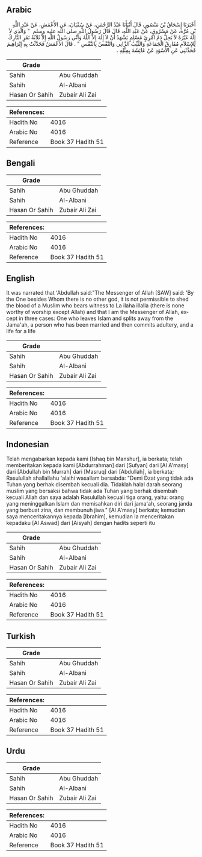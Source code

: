 ## Arabic


<div dir="rtl" lang="ar" style={{fontSize:'larger',backgroundColor:'#f8f9fa',padding:20}}>
أَخْبَرَنَا إِسْحَاقُ بْنُ مَنْصُورٍ، قَالَ أَنْبَأَنَا عَبْدُ الرَّحْمَنِ، عَنْ سُفْيَانَ، عَنِ الأَعْمَشِ، عَنْ عَبْدِ اللَّهِ بْنِ مُرَّةَ، عَنْ مَسْرُوقٍ، عَنْ عَبْدِ اللَّهِ، قَالَ قَالَ رَسُولُ اللَّهِ صلى الله عليه وسلم ‏ "‏ وَالَّذِي لاَ إِلَهَ غَيْرُهُ لاَ يَحِلُّ دَمُ امْرِئٍ مُسْلِمٍ يَشْهَدُ أَنْ لاَ إِلَهَ إِلاَّ اللَّهُ وَأَنِّي رَسُولُ اللَّهِ إِلاَّ ثَلاَثَةُ نَفَرٍ التَّارِكُ لِلإِسْلاَمِ مُفَارِقُ الْجَمَاعَةِ وَالثَّيِّبُ الزَّانِي وَالنَّفْسُ بِالنَّفْسِ ‏"‏ ‏.‏ قَالَ الأَعْمَشُ فَحَدَّثْتُ بِهِ إِبْرَاهِيمَ فَحَدَّثَنِي عَنِ الأَسْوَدِ عَنْ عَائِشَةَ بِمِثْلِهِ ‏.‏
</div>
<div style={{backgroundColor:'#f8f9fa',padding:20, marginBottom: 10}}><table> <thead> <tr> <th>Grade</th> <th></th> </tr> </thead> <tbody> <tr><td>Sahih</td><td>Abu Ghuddah</td></tr><tr><td>Sahih</td><td>Al-Albani</td></tr><tr><td>Hasan Or Sahih</td><td>Zubair Ali Zai</td></tr></tbody></table><table> <thead> <tr> <th>References:</th> <th></th> </tr> </thead> <tbody><tr><td>Hadith No</td><td>4016</td></tr><tr><td>Arabic No</td><td>4016</td></tr><tr><td>Reference</td><td>Book 37 Hadith 51</td></tr></tbody></table></div>

## Bengali


<div dir="ltr" lang="bn" style={{fontSize:'larger',backgroundColor:'#f8f9fa',padding:20}}>

</div>
<div style={{backgroundColor:'#f8f9fa',padding:20, marginBottom: 10}}><table> <thead> <tr> <th>Grade</th> <th></th> </tr> </thead> <tbody> <tr><td>Sahih</td><td>Abu Ghuddah</td></tr><tr><td>Sahih</td><td>Al-Albani</td></tr><tr><td>Hasan Or Sahih</td><td>Zubair Ali Zai</td></tr></tbody></table><table> <thead> <tr> <th>References:</th> <th></th> </tr> </thead> <tbody><tr><td>Hadith No</td><td>4016</td></tr><tr><td>Arabic No</td><td>4016</td></tr><tr><td>Reference</td><td>Book 37 Hadith 51</td></tr></tbody></table></div>

## English


<div dir="ltr" lang="en" style={{fontSize:'larger',backgroundColor:'#f8f9fa',padding:20}}>
It was narrated that 'Abdullah said:"The Messenger of Allah [SAW] said: 'By the One besides Whom there is no other god, it is not permissible to shed the blood of a Muslim who bears witness to La ilaha illalla (there is none worthy of worship except Allah) and that I am the Messenger of Allah, except in three cases: One who leaves Islam and splits away from the Jama'ah, a person who has been married and then commits adultery, and a life for a life
</div>
<div style={{backgroundColor:'#f8f9fa',padding:20, marginBottom: 10}}><table> <thead> <tr> <th>Grade</th> <th></th> </tr> </thead> <tbody> <tr><td>Sahih</td><td>Abu Ghuddah</td></tr><tr><td>Sahih</td><td>Al-Albani</td></tr><tr><td>Hasan Or Sahih</td><td>Zubair Ali Zai</td></tr></tbody></table><table> <thead> <tr> <th>References:</th> <th></th> </tr> </thead> <tbody><tr><td>Hadith No</td><td>4016</td></tr><tr><td>Arabic No</td><td>4016</td></tr><tr><td>Reference</td><td>Book 37 Hadith 51</td></tr></tbody></table></div>

## Indonesian


<div dir="ltr" lang="id" style={{fontSize:'larger',backgroundColor:'#f8f9fa',padding:20}}>
Telah mengabarkan kepada kami [Ishaq bin Manshur], ia berkata; telah memberitakan kepada kami [Abdurrahman] dari [Sufyan] dari [Al A'masy] dari [Abdullah bin Murrah] dari [Masruq] dari [Abdullah], ia berkata; Rasulullah shallallahu 'alaihi wasallam bersabda: "Demi Dzat yang tidak ada Tuhan yang berhak disembah kecuali dia. Tidaklah halal darah seorang muslim yang bersaksi bahwa tidak ada Tuhan yang berhak disembah kecuali Allah dan saya adalah Rasulullah kecuali tiga orang, yaitu: orang yang meninggalkan Islam dan memisahkan diri dari jama'ah, seorang janda yang berbuat zina, dan membunuh jiwa." [Al A'masy] berkata; kemudian saya menceritakannya kepada [Ibrahim], kemudian Ia menceritakan kepadaku [Al Aswad] dari [Aisyah] dengan hadits seperti itu
</div>
<div style={{backgroundColor:'#f8f9fa',padding:20, marginBottom: 10}}><table> <thead> <tr> <th>Grade</th> <th></th> </tr> </thead> <tbody> <tr><td>Sahih</td><td>Abu Ghuddah</td></tr><tr><td>Sahih</td><td>Al-Albani</td></tr><tr><td>Hasan Or Sahih</td><td>Zubair Ali Zai</td></tr></tbody></table><table> <thead> <tr> <th>References:</th> <th></th> </tr> </thead> <tbody><tr><td>Hadith No</td><td>4016</td></tr><tr><td>Arabic No</td><td>4016</td></tr><tr><td>Reference</td><td>Book 37 Hadith 51</td></tr></tbody></table></div>

## Turkish


<div dir="ltr" lang="tr" style={{fontSize:'larger',backgroundColor:'#f8f9fa',padding:20}}>

</div>
<div style={{backgroundColor:'#f8f9fa',padding:20, marginBottom: 10}}><table> <thead> <tr> <th>Grade</th> <th></th> </tr> </thead> <tbody> <tr><td>Sahih</td><td>Abu Ghuddah</td></tr><tr><td>Sahih</td><td>Al-Albani</td></tr><tr><td>Hasan Or Sahih</td><td>Zubair Ali Zai</td></tr></tbody></table><table> <thead> <tr> <th>References:</th> <th></th> </tr> </thead> <tbody><tr><td>Hadith No</td><td>4016</td></tr><tr><td>Arabic No</td><td>4016</td></tr><tr><td>Reference</td><td>Book 37 Hadith 51</td></tr></tbody></table></div>

## Urdu


<div dir="rtl" lang="ur" style={{fontSize:'larger',backgroundColor:'#f8f9fa',padding:20}}>

</div>
<div style={{backgroundColor:'#f8f9fa',padding:20, marginBottom: 10}}><table> <thead> <tr> <th>Grade</th> <th></th> </tr> </thead> <tbody> <tr><td>Sahih</td><td>Abu Ghuddah</td></tr><tr><td>Sahih</td><td>Al-Albani</td></tr><tr><td>Hasan Or Sahih</td><td>Zubair Ali Zai</td></tr></tbody></table><table> <thead> <tr> <th>References:</th> <th></th> </tr> </thead> <tbody><tr><td>Hadith No</td><td>4016</td></tr><tr><td>Arabic No</td><td>4016</td></tr><tr><td>Reference</td><td>Book 37 Hadith 51</td></tr></tbody></table></div>